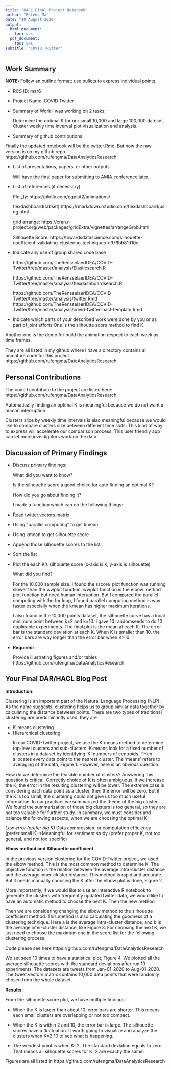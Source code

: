 ```yaml
---
title: "HACL Final Project Notebook"
author: "Rufeng Ma"
date: "10 August 2020"
output:
  html_document:
    toc: yes
  pdf_document:
    toc: yes
subtitle: "COVID Twitter"
---
```

## Work Summary	

**NOTE:** Follow an outline format; use bullets to express individual points. 

* RCS ID: mar6
* Project Name: COVID Twitter
* Summary of Work
 I was working on 2 tasks:

    Determine the optimal K for our small 10,000 and large 100,000 dateset.
    Cluster weekly time inverval plot visualization and analysis.

    
* Summary of github contributions 

Finally the updated notebook will be the twitter.Rmd. But now the raw version is on my github repo. https://github.com/rufengma/DataAnalyticsResearch
    
* List of presentations,  papers, or other outputs

  Will have the final paper for submitting to AMIA conference later.
    
* List of references (if necessary) 


  Plot_ly: https://plotly.com/ggplot2/animations/

  flexdashboard(tabset):https://rmarkdown.rstudio.com/flexdashboard/using.html

  grid arrange: https://cran.r-project.org/web/packages/gridExtra/vignettes/arrangeGrob.html

  Silhouette Score: https://towardsdatascience.com/silhouette-coefficient-validating-clustering-techniques-e976bb81d10c

* Indicate any use of group shared code base


  https://github.com/TheRensselaerIDEA/COVID-Twitter/tree/master/analysis/Elasticsearch.R

  https://github.com/TheRensselaerIDEA/COVID-Twitter/tree/master/analysis/flexdashboardsearch.R

  https://github.com/TheRensselaerIDEA/COVID-Twitter/tree/master/analysis/twitter.Rmd
  https://github.com/TheRensselaerIDEA/COVID-Twitter/tree/master/analysis/covid-twitter-hacl-template.Rmd

* Indicate which parts of your described work were done by you or as part of joint efforts
One is the silhoutte score method to find K.

Another one is the demo for build the animation respect to each week as time frames.

They are all listed in my github where I have a directory contains all unmature code for this project. https://github.com/rufengma/DataAnalyticsResearch 

## Personal Contributions

The code I contribute to the project are listed here:
https://github.com/rufengma/DataAnalyticsResearch

Automatically finding an optimal K is meaningful because we do not want a human interruption.

Clusters slice by weekly time intervals is also meaningful because we would like to compare clusters size between different time slots. This kind of way to express will accelerate our comparison process. This user friendly app can let more investigators work on the data.


## Discussion of Primary Findings 	

* Discuss primary findings:<p> 
What did you want to know?<p> 
<p>
Is the silhouette score a good choice for auto finding an optimal K?<p> 
 How did you go about finding it?<p> 
I made a function which can do the following things:<p> 
* Read twitter.vectors.matrix<p>
* Using “parallel computing” to get kmean
* Using kmean to get silhouette score
* Append those silhouette scores to the list
* Sort the list<p>
* Plot the each K’s silhouette score (x-axis is k, y-axis is silhouette)<p>
What did you find?<p>
  For the 10,000 sample size. I found the sscore_plot function was running slower than the wwplot function. wwplot function is the elbow method plot function but need human interuption. But I compared the parallel computing with the for loop, I found parallel computing method is way faster especially when the kmean has higher maximum iterations.<p>
I also found in the 10,000 points dataset, the silhouette curve has a local minimum point between k=2 and k=10. I gave 10 randomseeds to do 10 duplicable experiments. The final plot is the mean at each K. The error bar is the standard deviation at each K. When K is smaller than 10, the error bars are way longer than the error bar when K>10.

	
* **Required:** <p>
Provide illustrating figures and/or tables https://github.com/rufengma/DataAnalyticsResearch<p>

## Your Final DAR/HACL Blog Post
<b>Introduction:</b><p>
Clustering is an important part of the Natural Language Processing (NLP). As the name suggests, clustering helps us to group similar data together by calculating the distance between points. There are two types of traditional clustering are predominantly used, they are<p>
<p>
* K-means clustering
* Hierarchical clustering<p>
<p>
In our COVID-Twitter project, we use the K-means method to determine top-level clusters and sub-clusters. K-means look for a fixed number of clusters in a dataset by identifying ‘K’ numbers of centroids. THen allocates every data point to the nearest cluster. The ‘means’ refers to averaging of the data, Figure 1.
However, here is an obvious question:

How do we determine the feasible number of clusters?
Answering this question is critical. Correctly choice of K is often ambiguous, if we increase the K, the error in the resulting clustering will be lower. The extreme case is considering each data point as a cluster, then the error will be zero. But if the K is too small, the clustering could not give us too much useful information. In our practice, we summarized the theme of the big cluster. We found the summarization of those big clusters is too general, so they are not too valuable for further study. In summary, we must consider and balance the following aspects, when we are choosing the optimal K:

*Low error (prefer big K)
*Data compression, or computation efficiency (prefer small K)
*Meaningful for sentiment study (prefer proper K, not too general, and not too specific)

<b>Elbow method and Silhouette coefficient</b>

In the previous version clustering for the COVID-Twitter project, we used the elbow method. This is the most common method to determine K. The objective function is the relation between the average intra-cluster distance and the average inner-cluster distance. This method is rapid and accurate. But it needs manually choosing the K after the elbow plot is done, Figure 2.

More importantly, if we would like to use an interactive R notebook to generate the clusters with frequently updated twitter data, we would like to have an automatic method to choose the best K. Then the new method

Then we are considering changing the elbow method to the silhouette coefficient method. This method is also calculating the goodness of a clustering technique. Here a is the average intra-cluster distance, and b is the average inter-cluster distance, like Figure 3. For choosing the next K, we just need to choose the maximum one in the score list for the following clustering process.

Code please see here https://github.com/rufengma/DataAnalyticsResearch

We set seed 10 times to have a statistical plot, Figure 4. We plotted all the average silhouette scores with the standard deviations after run 10 experiments. The datasets are tweets from Jan-01-2020 to Aug-01-2020. The tweet.vectors.matrix contains 10,000 data points that were randomly chosen from the whole dataset.

<b>Results:</b><p>
From the silhouette score plot, we have multiple findings:<p>

* When the K is larger than about 10. error bars are shorter. This means each small clusters are overlapping or not too compact.

* When the K is within 2 and 10, the error bar is large. The silhouette scores have a fluctuation. It worth going to visualize and analyze the clusters when K=2:10 to see what is happening.

* The weirdest point is when K=2. The standard deviation equals to zero. That means all silhouette scores for K=2 are exactly the same.

Figures are all listed in https://github.com/rufengma/DataAnalyticsResearch